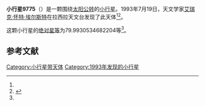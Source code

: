 {{Infobox planet
| bgcolour = #FFFFC0
| name = 9775 Joeferguson
| symbol = 
| image = 
| caption = 
| discovery = yes
| discovery_ref = 
| discoverer = [[艾瑞克·怀特·埃尔斯特|艾瑞克·怀特·埃尔斯特]]
| discovery_site = [[拉西拉天文台|拉西拉天文台]] 
| discovered = 1993年7月19日
| designations = yes
| mp_name = 
| named_after = 
| alt_names = 
| mp_category = [[主带小行星|主带小行星]]
| orbit_ref = <ref name="a">[http://ssd.jpl.nasa.gov/sbdb.cgi?sstr=9775 9775 Joeferguson] {{Wayback|url=http://ssd.jpl.nasa.gov/sbdb.cgi?sstr=9775 |date=20140830163900 }}，小行星數據庫瀏覽器（JPL Small-Body Database Browser）－[[美国国家航空航天局|美国国家航空航天局]]喷气推进实验室</ref>
| epoch = 2456400.5 (2013年4月18日更新)
| aphelion = {{convert|3.011250057114898|AU|km|3|abbr=on|lk=out}}
| perihelion = {{convert|2.210953338896799|AU|km|3|abbr=on}}
| semimajor = {{convert|2.611101698005849|AU|km|3|abbr=on}}
| eccentricity = 0.15324886
| period = 1541.111665 [[日|日]]<br />4.22[[儒略年|儒略年]]
| avg_speed = 
| inclination = 2.564703427304329
| asc_node = 251.1485202819167
| mean_anomaly = 
| arg_peri = 79.9930534682204
| satellites = 
| physical_characteristics = yes
| dimensions = 
| mass = 
| density = 
| surface_grav = 
| escape_velocity = 
| sidereal_day = 
| axial_tilt = 
| pole_ecliptic_lat = 
| pole_ecliptic_lon = 
| albedo = 
| temperatures= 
| temp_name1 = 
| mean_temp_1 = 
| max_temp_1 = 
| temp_name2 = 
| max_temp_2 = 
| spectral_type = 
| abs_magnitude = 79.9930534682204
}}

'''小行星9775'''（{{lang-en|9775 Joeferguson}}）是一颗围绕[[太阳|太阳]][[公转|公转]]的[[小行星|小行星]]。1993年7月19日，天文学家[[艾瑞克·怀特·埃尔斯特|艾瑞克·怀特·埃尔斯特]]在拉西拉天文台发现了此天体<ref name="a" /><ref>{{cite news|title=小行星列表|url=http://cfa-www.harvard.edu/iau/lists/NumberedMPs.txt|accessdate=2013-07-08|newspaper=哈佛大学|archive-date=2008-05-17|archive-url=https://web.archive.org/web/20080517010638/http://cfa-www.harvard.edu/iau/lists/NumberedMPs.txt|dead-url=no}}</ref>。

这颗小行星的[[绝对星等|绝对星等]]为79.9930534682204等<ref name="a" />。

==参考文献==
{{reflist}}
{{Minor Planet Number|[[小行星9774|小行星9774]]|[[小行星9776|小行星9776]]}}

{{小天体}}

[[Category:小行星带天体|Category:小行星带天体]]
[[Category:1993年发现的小行星|Category:1993年发现的小行星]]

{{asteroid-stub}}